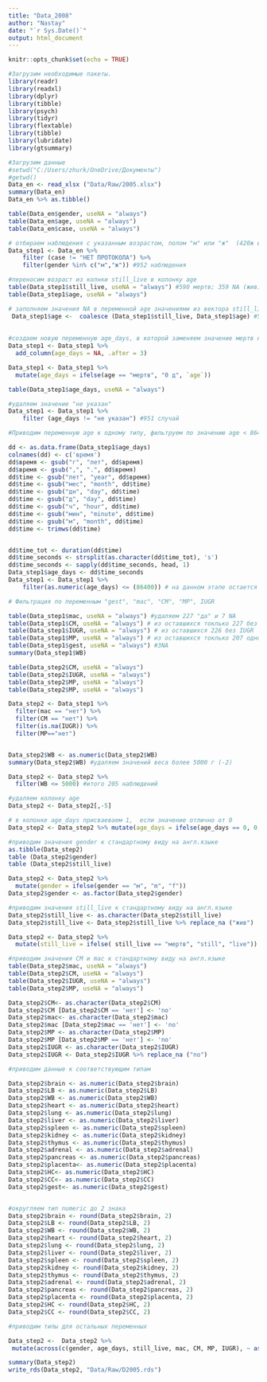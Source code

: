 ```yaml
---
title: "Data_2008"
author: "Nastay"
date: "`r Sys.Date()`"
output: html_document
---
```


```r
knitr::opts_chunk$set(echo = TRUE)
```


```r
#Загрузим необходимые пакеты.
library(readr)
library(readxl)
library(dplyr)
library(tibble)
library(psych)
library(tidyr)
library(flextable)
library(tibble)
library(lubridate)
library(gtsummary)
```
```r
#Загрузим данные
#setwd("C:/Users/zhurk/OneDrive/Документы")
#getwd()
Data_en <- read_xlsx ("Data/Raw/2005.xlsx")
summary(Data_en)
Data_en %>% as.tibble()
```

```r
table(Data_en$gender, useNA = "always")
table(Data_en$age, useNA = "always")
table(Data_en$case, useNA = "always")

# отбираем наблюдения с указанным возрастом, полом "м" или "ж"  (420ж и 532м) с наличием протокола (-2 наблюдения)
Data_step1 <- Data_en %>%
    filter (case != "НЕТ ПРОТОКОЛА") %>%
    filter(gender %in% c("м","ж")) #952 наблюдения
```

```r
#переносим возраст из колнки still_live в колонку age
table(Data_step1$still_live, useNA = "always") #590 мертв; 359 NA (жив); 2 - указан возраст
table(Data_step1$age, useNA = "always")

# заполняем значения NA в переменной age значениями из вектора still_live
 Data_step1$age <-  coalesce (Data_step1$still_live, Data_step1$age) #592 NA
 
 
#создаем новую переменную age_days, в которой заменяем значение мертв на 0
Data_step1 <- Data_step1 %>% 
  add_column(age_days = NA, .after = 3)

Data_step1 <- Data_step1 %>% 
  mutate(age_days = ifelse(age == "мертв", "0 д", `age`))

table(Data_step1$age_days, useNA = "always")

#удаляем значение "не указан"
Data_step1 <- Data_step1 %>%
    filter (age_days != "не указан") #951 случай
```

```r
#Приводим переменную age к одному типу, фильтруем по значению age < 86400 

dd <- as.data.frame(Data_step1$age_days)
colnames(dd) <- c('время')
dd$время <- gsub("г", "лет", dd$время)
dd$время <- gsub(",", ".", dd$время)
dd$time <- gsub("лет", "year", dd$время)
dd$time <- gsub("мес", "month", dd$time)
dd$time <- gsub("дн", "day", dd$time)
dd$time <- gsub("д", "day", dd$time)
dd$time <- gsub("ч", "hour", dd$time)
dd$time <- gsub("мин", "minute", dd$time)
dd$time <- gsub("м", "month", dd$time)
dd$time <- trimws(dd$time)


dd$time_tot <- duration(dd$time)
dd$time_seconds <- strsplit(as.character(dd$time_tot), 's')
dd$time_seconds <- sapply(dd$time_seconds, head, 1)
Data_step1$age_days <- dd$time_seconds
Data_step1 <- Data_step1 %>% 
    filter(as.numeric(age_days) <= (86400)) # на данном этапе остается 692 наблюдений
```

```r
# Фильтрация по переменным "gest", "mac", "CM", "MP", IUGR 

table(Data_step1$mac, useNA = "always") #удаляем 227 "да" и 7 NA
table(Data_step1$CM, useNA = "always") # из оставшихся токлько 227 без CM
table(Data_step1$IUGR, useNA = "always") # из оставшихся 226 без IUGR
table(Data_step1$MP, useNA = "always") # из оставшихся токлько 207 одноплодных
table(Data_step1$gest, useNA = "always") #3NA
summary(Data_step1$WB)

table(Data_step2$CM, useNA = "always")
table(Data_step2$IUGR, useNA = "always")
table(Data_step2$MP, useNA = "always")
table(Data_step2$MP, useNA = "always")

Data_step2 <- Data_step1 %>% 
  filter(mac == "нет") %>% 
  filter(CM == "нет") %>% 
  filter(is.na(IUGR)) %>% 
  filter(MP=="нет") 


Data_step2$WB <- as.numeric(Data_step2$WB)
summary(Data_step2$WB) #удаляем значений веса более 5000 г (-2)

Data_step2 <- Data_step2 %>% 
  filter(WB <= 5000) #итого 205 наблюдений


```
```r
#удаляем колонку age
Data_step2 <- Data_step2[,-5]

# в колонке age_days присваеваем 1,  если значение отлично от 0
Data_step2 <- Data_step2 %>% mutate(age_days = ifelse(age_days == 0, 0, 1))
```

```r
#приводим значения gender к стандартному виду на англ.языке
as.tibble(Data_step2)
table (Data_step2$gender)
table (Data_step2$still_live)

Data_step2 <- Data_step2 %>% 
  mutate(gender = ifelse(gender == "м", "m", "f"))
Data_step2$gender <- as.factor(Data_step2$gender)

#приводим значения still_live к стандартному виду на англ.языке
Data_step2$still_live <- as.character(Data_step2$still_live)
Data_step2$still_live <- Data_step2$still_live %>% replace_na ("жив")

Data_step2 <- Data_step2 %>% 
  mutate(still_live = ifelse( still_live == "мертв", "still", "live"))

#приводим значения CM и mac к стандартному виду на англ.языке
table(Data_step2$mac, useNA = "always") 
table(Data_step2$CM, useNA = "always") 
table(Data_step2$IUGR, useNA = "always")
table(Data_step2$MP, useNA = "always")

Data_step2$CM<- as.character(Data_step2$CM)
Data_step2$CM [Data_step2$CM == 'нет'] <- 'no'
Data_step2$mac<- as.character(Data_step2$mac)
Data_step2$mac [Data_step2$mac == 'нет'] <- 'no'
Data_step2$MP <- as.character(Data_step2$MP)
Data_step2$MP [Data_step2$MP == 'нет'] <- 'no'
Data_step2$IUGR <- as.character(Data_step2$IUGR)
Data_step2$IUGR <- Data_step2$IUGR %>% replace_na ("no")

```

```r
#приводим данные к соответствующим типам

Data_step2$brain <- as.numeric(Data_step2$brain)
Data_step2$LB <- as.numeric(Data_step2$LB)
Data_step2$WB <- as.numeric(Data_step2$WB)
Data_step2$heart <- as.numeric(Data_step2$heart)
Data_step2$lung <- as.numeric(Data_step2$lung)
Data_step2$liver <- as.numeric(Data_step2$liver)
Data_step2$spleen <- as.numeric(Data_step2$spleen)
Data_step2$kidney <- as.numeric(Data_step2$kidney)
Data_step2$thymus <- as.numeric(Data_step2$thymus)
Data_step2$adrenal <- as.numeric(Data_step2$adrenal)
Data_step2$pancreas <- as.numeric(Data_step2$pancreas)
Data_step2$placenta<- as.numeric(Data_step2$placenta)
Data_step2$HC<- as.numeric(Data_step2$HC)
Data_step2$CC<- as.numeric(Data_step2$CC)
Data_step2$gest<- as.numeric(Data_step2$gest)


#округляем тип numeric до 2 знака
Data_step2$brain <- round(Data_step2$brain, 2)
Data_step2$LB <- round(Data_step2$LB, 2)
Data_step2$WB <- round(Data_step2$WB, 2)
Data_step2$heart <- round(Data_step2$heart, 2)
Data_step2$lung <- round(Data_step2$lung, 2)
Data_step2$liver <- round(Data_step2$liver, 2)
Data_step2$spleen <- round(Data_step2$spleen, 2)
Data_step2$kidney <- round(Data_step2$kidney, 2)
Data_step2$thymus <- round(Data_step2$thymus, 2)
Data_step2$adrenal <- round(Data_step2$adrenal, 2)
Data_step2$pancreas <- round(Data_step2$pancreas, 2)
Data_step2$placenta <- round(Data_step2$placenta, 2)
Data_step2$HC <- round(Data_step2$HC, 2)
Data_step2$CC <- round(Data_step2$CC, 2)

#приводим типы для остальных переменных

Data_step2 <-  Data_step2 %>%
 mutate(across(c(gender, age_days, still_live, mac, CM, MP, IUGR), ~ as.factor(.x)), across(c(gest), ~ as.numeric(.x))) 

summary(Data_step2)
write_rds(Data_step2, "Data/Raw/D2005.rds")

```